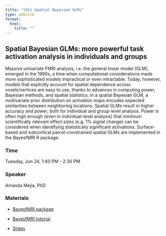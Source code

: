 ```yaml
---
title: "[01] Spatial Bayesian GLMs"
type: website
format:
  html:
    title: ""
---
```


## Spatial Bayesian GLMs: more powerful task activation analysis in individuals and groups

Massive univariate FMRI analysis, i.e. the general linear model (GLM), emerged in the 1990s, a time when computational considerations made more sophisticated models impractical or even intractable. Today, however, models that explicitly account for spatial dependence across voxels/vertices are easy to use, thanks to advances in computing power, Bayesian methods, and spatial statistics. In a spatial Bayesian GLM, a multivariate prior distribution on activation maps encodes expected similarities between neighboring locations. Spatial GLMs result in higher accuracy and power, both for individual and group-level analysis. Power is often high enough (even in individual-level analysis) that minimum scientifically relevant effect sizes (e.g. 1% signal change) can be considered when identifying statistically significant activations. Surface-based and subcortical parcel-constrained spatial GLMs are implemented in the BayesfMRI R package.

### Time

Tuesday, Jun 24, 1:40 PM - 2:30 PM

### Speaker

Amanda Mejia, PhD <a href='https://stat.indiana.edu/about/core-faculty/core-faculty/mejia-amanda.html'><i class="bi bi-globe"></i></a> 
<a href='https://github.com/mandymejia'><i class="bi bi-github"></i></a> 
<a href='https://www.statmindlab.com/home'><i class="bi bi-flask"></i></a>
<a href='https://bsky.app/profile/mandymejia.bsky.social'><i class="bi bi-bluesky"></i></a> 



### Materials

- [BayesfMRI package](https://github.com/mandymejia/BayesfMRI "BayesfMRI package Github")

- [BayesfMRI tutorial](https://htmlpreview.github.io/?https://github.com/mandymejia/BayesfMRI/blob/10.0/vignettes/BayesfMRI_vignette.html "BayesfMRI Vignette")

- [Slides](0https://www.dropbox.com/scl/fi/hkeutdtkzu9oy3d8rlx21/OHBM2025_educational.pdf?rlkey=c9n0bvnwj9ffeverd0mg7e4tw&dl=0 "Presentation slides")
